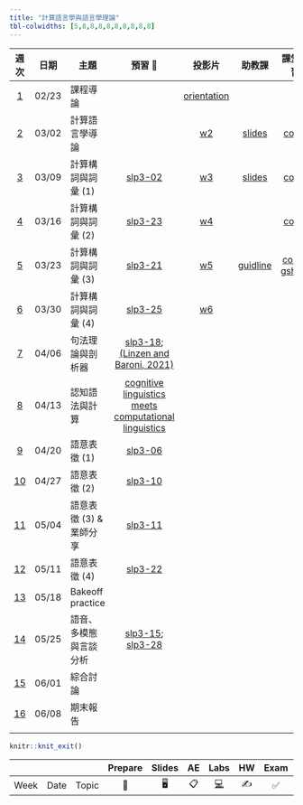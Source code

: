 ```yaml
---
title: "計算語言學與語言學理論"
tbl-colwidths: [5,8,8,8,8,8,8,8,8,8]
---
```


::: column-screen-inset-right
|           週次            | 日期  | 主題                    |                                                                              預習 📖                                                                              |              投影片               |                       助教課                        |                                                 課堂練習                                                 |                                                                     作業                                                                     |
|:-----:|-------|-------|:-----------------------:|:-----:|:-----:|:-----:|:-----:|
|  [1](/weeks/week-1.html)  | 02/23 | 課程導論                |                                                                                                                                                                   | [orientation](/weeks/week-1.html) |                                                     |                                                                                                          |                                                                                                                  
|  [2](/weeks/week-2.html)  | 03/02 | 計算語言學導論          |                                                                                                                                                                   |      [w2](/weeks/week2.html)      |           [slides](/labs/Week2_spaCy.pdf)           | [colab](https://colab.research.google.com/drive/1EJ7_Gc4M6xlf5lmDz4og-Y1qw56i5eDv#scrollTo=2bgNFiH0hbch) | [HW1](https://classroom.github.com/a/dSlccwZi), [HW1_Ans](https://colab.research.google.com/drive/1z_Fo3o223I-QPO8Kh86kWrREHy2Q2pmy) |
|  [3](/weeks/week3.html)   | 03/09 | 計算構詞與詞彙 (1)      |                                                     [slp3-02](https://web.stanford.edu/~jurafsky/slp3/2.pdf)                                                      |      [w3](/weeks/week3.html)      | [slides](/labs/Week3_%EF%BC%B7ord_Segmentation.pdf) | [colab](https://colab.research.google.com/drive/1Oj_BsykCk4J7R9xYO2HJa7WTuwb04679#scrollTo=iSE-OZ0cCiR5) |  [HW2](https://classroom.github.com/a/nxTCYAiT), [HW2_Ans](https://colab.research.google.com/drive/13aQu0WbP_sQ_ulN6X6wPIbjaZE1hHwqK?usp=share_link)                                                                                                                            |
|  [4](/weeks/week-4.html)  | 03/16 | 計算構詞與詞彙 (2)      |                                                     [slp3-23](https://web.stanford.edu/~jurafsky/slp3/23.pdf)                                                     |      [w4](/weeks/week4.html)      |                                                     | [colab](https://colab.research.google.com/drive/1zZoQJThyTQ3nhaRacduQADe65BKRABeM#scrollTo=2TSEGJJ3VH9L)                                                                                                         |  [HW3](https://classroom.github.com/a/jVgzCvnw), [HW3_Ans](https://colab.research.google.com/drive/1FlhbrxD461XE4SbvJ7H5gPyknrij27KB?usp=sharing)                                                                                                                                            |
|  [5](/weeks/week-5.html)  | 03/23 | 計算構詞與詞彙 (3)      |                                                     [slp3-21](https://web.stanford.edu/~jurafsky/slp3/21.pdf)                         |   [w5](/weeks/week5.html)                                    |   [guidline](/labs/Week5_annotation_guideline.pdf)                                                  |  [colab](https://colab.research.google.com/drive/1swk4bXnxaKcCLMhTTaWfLNFlMEjJBA9y), [gsheet](https://docs.google.com/spreadsheets/d/1VRfZ-1amB4-6D1-usWHM3TlvSoPs76fa9buQm6riyyc/edit?usp=share_link)                                                                                                        |   [HW4](https://classroom.github.com/a/BjFsW7Qv)                                                                                                                                           |
|  [6](/weeks/week6.html)  | 03/30 | 計算構詞與詞彙 (4)      |                                               [slp3-25](Lexicons%20for%20Sentiment,%20Affect,%20and%20Connotation)                                                |         [w6](/weeks/week6.html)                           |                                                     |                                                                                                          |                                                                                                                                              |
|  [7](/weeks/week-7.html)  | 04/06 | 句法理論與剖析器        | [slp3-18](https://web.stanford.edu/~jurafsky/slp3/D.pdfhttps://web.stanford.edu/~jurafsky/slp3/18.pdf); [(Linzen and Baroni, 2021)](/supplemental/linzen2020.pdf) |                                   |                                                     |                                                                                                          |                                                                                                                                              |
|  [8](/weeks/week-8.html)  | 04/13 | 認知語法與計算          |                [cognitive linguistics meets computational linguistics](https://www.degruyter.com/document/doi/10.1515/9783110687279/html#contents)                |                                   |                                                     |                                                                                                          |                                                                                                                                              |
|  [9](/weeks/week-9.html)  | 04/20 | 語意表徵 (1)            |                                                     [slp3-06](https://web.stanford.edu/~jurafsky/slp3/6.pdf)                                                      |                                   |                                                     |                                                                                                          |                                                                                                                                              |
| [10](/weeks/week-10.html) | 04/27 | 語意表徵 (2)            |                                                     [slp3-10](https://web.stanford.edu/~jurafsky/slp3/10.pdf)                                                     |                                   |                                                     |                                                                                                          |                                                                                                                                              |
| [11](/weeks/week-11.html) | 05/04 | 語意表徵 (3) & 業師分享 |                                                     [slp3-11](https://web.stanford.edu/~jurafsky/slp3/11.pdf)                                                     |                                   |                                                     |                                                                                                          |                                                                                                                                              |
| [12](/weeks/week-12.html) | 05/11 | 語意表徵 (4)            |                                                     [slp3-22](https://web.stanford.edu/~jurafsky/slp3/22.pdf)                                                     |                                   |                                                     |                                                                                                          |                                                                                                                                              |
| [13](/weeks/week-13.html) | 05/18 | Bakeoff practice        |                                                                                                                                                                   |                                   |                                                     |                                                                                                          |                                                                                                                                              |
| [14](/weeks/week-14.html) | 05/25 | 語音、多模態與言談分析  |                       [slp3-15](https://web.stanford.edu/~jurafsky/slp3/15.pdf); [slp3-28](https://web.stanford.edu/~jurafsky/slp3/28.pdf)                        |                                   |                                                     |                                                                                                          |                                                                                                                                              |
| [15](/weeks/week-15.html) | 06/01 | 綜合討論                |                                                                                                                                                                   |                                   |                                                     |                                                                                                          |                                                                                                                                              |
| [16](/weeks/week-16.html) | 06/08 | 期末報告                |                                                                                                                                                                   |                                   |                                                     |                                                                                                          |                                                                                                                                              |
|                           |       |                         |                                                                                                                                                                   |                                   |                                                     |                                                                                                          |                                                                                                                                              |
:::

```r
knitr::knit_exit()
```

|      |      |       | Prepare | Slides | AE  |                                                    Labs                                                    | HW  | Exam | Project |
|-----|-----|-----|:---:|:---:|:---:|:---------------------------:|:---:|:---:|:---:|
| Week | Date | Topic |   📖    |   🖥️   | 📋  | [💻](https://sakai.duke.edu/samigo-app/servlet/Login?id=6fa7ebf3-01af-42a6-91ba-3e813d3901221641094171786) | ✍️  |  ✅  |   📂    |
